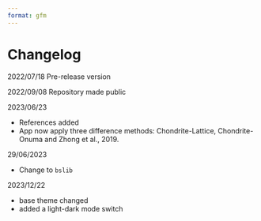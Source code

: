 ```yaml
---
format: gfm
---
```

# Changelog

2022/07/18 Pre-release version

2022/09/08 Repository made public

2023/06/23

-   References added
-   App now apply three difference methods: Chondrite-Lattice, Chondrite-Onuma and Zhong et al., 2019.

29/06/2023

-   Change to `bslib`

2023/12/22

-  base theme changed
-  added a light-dark mode switch
  
